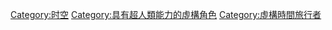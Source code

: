 [[Category:时空|Category:时空]][[Category:具有超人類能力的虛構角色|Category:具有超人類能力的虛構角色]]
[[Category:虛構時間旅行者|Category:虛構時間旅行者]]